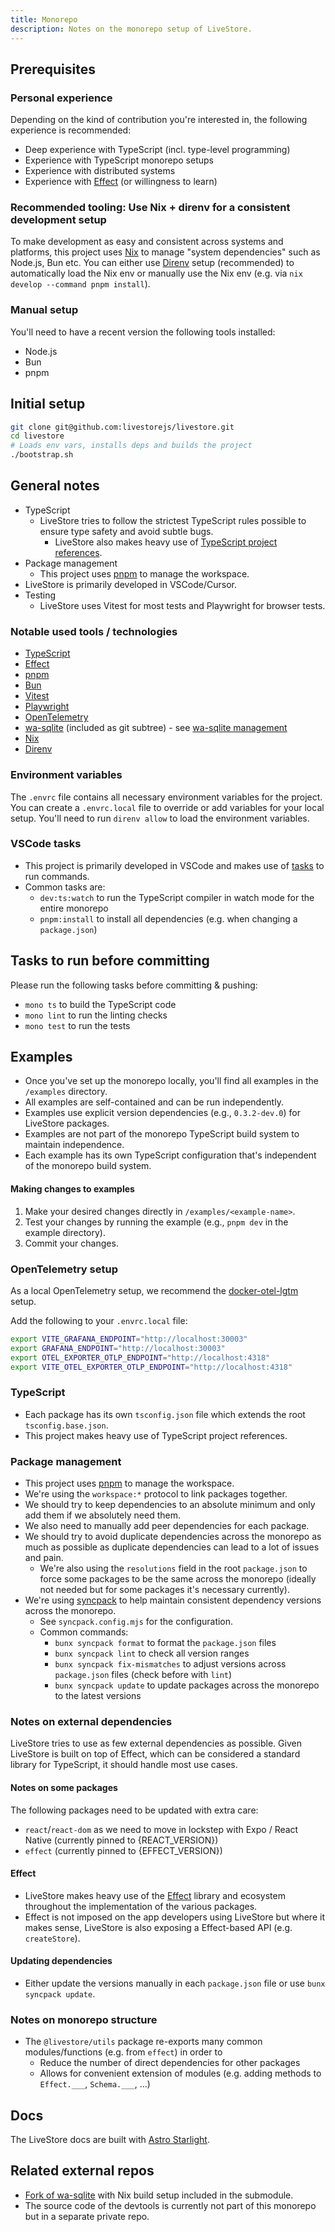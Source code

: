```yaml
---
title: Monorepo
description: Notes on the monorepo setup of LiveStore.
---
```



## Prerequisites

### Personal experience

Depending on the kind of contribution you're interested in, the following
experience is recommended:

- Deep experience with TypeScript (incl. type-level programming)
- Experience with TypeScript monorepo setups
- Experience with distributed systems
- Experience with [Effect](https://effect.website) (or willingness to learn)

### Recommended tooling: Use Nix + direnv for a consistent development setup

To make development as easy and consistent across systems and platforms, this
project uses [Nix](https://zero-to-nix.com/) to manage "system dependencies"
such as Node.js, Bun etc. You can either use [Direnv](https://direnv.net) setup
(recommended) to automatically load the Nix env or manually use the Nix env
(e.g. via `nix develop --command pnpm install`).

### Manual setup

You'll need to have a recent version the following tools installed:

- Node.js
- Bun
- pnpm

## Initial setup

```bash
git clone git@github.com:livestorejs/livestore.git
cd livestore
# Loads env vars, installs deps and builds the project
./bootstrap.sh
```

## General notes

- TypeScript
  - LiveStore tries to follow the strictest TypeScript rules possible to ensure
    type safety and avoid subtle bugs.
    - LiveStore also makes heavy use of
      [TypeScript project references](https://www.typescriptlang.org/docs/handbook/project-references.html).
- Package management
  - This project uses [pnpm](https://pnpm.io/) to manage the workspace.
- LiveStore is primarily developed in VSCode/Cursor.
- Testing
  - LiveStore uses Vitest for most tests and Playwright for browser tests.

### Notable used tools / technologies

- [TypeScript](https://www.typescriptlang.org/)
- [Effect](https://effect.website)
- [pnpm](https://pnpm.io/)
- [Bun](https://bun.sh/)
- [Vitest](https://vitest.dev/)
- [Playwright](https://playwright.dev/)
- [OpenTelemetry](https://opentelemetry.io/)
- [wa-sqlite](https://github.com/rhashimoto/wa-sqlite) (included as git subtree) - see [wa-sqlite management](../../../../contributor-docs/wa-sqlite-management.md)
- [Nix](https://zero-to-nix.com/)
- [Direnv](https://direnv.net/)

### Environment variables

The `.envrc` file contains all necessary environment variables for the project.
You can create a `.envrc.local` file to override or add variables for your local
setup. You'll need to run `direnv allow` to load the environment variables.

### VSCode tasks

- This project is primarily developed in VSCode and makes use of
  [tasks](https://code.visualstudio.com/docs/editor/tasks) to run commands.
- Common tasks are:
  - `dev:ts:watch` to run the TypeScript compiler in watch mode for the entire
    monorepo
  - `pnpm:install` to install all dependencies (e.g. when changing a
    `package.json`)

## Tasks to run before committing

Please run the following tasks before committing & pushing:

- `mono ts` to build the TypeScript code
- `mono lint` to run the linting checks
- `mono test` to run the tests

## Examples

- Once you've set up the monorepo locally, you'll find all examples in the
  `/examples` directory.
- All examples are self-contained and can be run independently.
- Examples use explicit version dependencies (e.g., `0.3.2-dev.0`) for LiveStore packages.
- Examples are not part of the monorepo TypeScript build system to maintain independence.
- Each example has its own TypeScript configuration that's independent of the
  monorepo build system.

#### Making changes to examples

1. Make your desired changes directly in `/examples/<example-name>`.
2. Test your changes by running the example (e.g., `pnpm dev` in the example
   directory).
3. Commit your changes.

### OpenTelemetry setup

As a local OpenTelemetry setup, we recommend the
[docker-otel-lgtm](https://github.com/grafana/docker-otel-lgtm) setup.

Add the following to your `.envrc.local` file:

```bash
export VITE_GRAFANA_ENDPOINT="http://localhost:30003"
export GRAFANA_ENDPOINT="http://localhost:30003"
export OTEL_EXPORTER_OTLP_ENDPOINT="http://localhost:4318"
export VITE_OTEL_EXPORTER_OTLP_ENDPOINT="http://localhost:4318"
```

### TypeScript

- Each package has its own `tsconfig.json` file which extends the root
  `tsconfig.base.json`.
- This project makes heavy use of TypeScript project references.

### Package management

- This project uses [pnpm](https://pnpm.io/) to manage the workspace.
- We're using the `workspace:*` protocol to link packages together.
- We should try to keep dependencies to an absolute minimum and only add them if
  we absolutely need them.
- We also need to manually add peer dependencies for each package.
- We should try to avoid duplicate dependencies across the monorepo as much as
  possible as duplicate dependencies can lead to a lot of issues and pain.
  - We're also using the `resolutions` field in the root `package.json` to force
    some packages to be the same across the monorepo (ideally not needed but for
    some packages it's necessary currently).
- We're using [syncpack](https://github.com/JamieMason/syncpack) to help
  maintain consistent dependency versions across the monorepo.
  - See `syncpack.config.mjs` for the configuration.
  - Common commands:
    - `bunx syncpack format` to format the `package.json` files
    - `bunx syncpack lint` to check all version ranges
    - `bunx syncpack fix-mismatches` to adjust versions across `package.json`
      files (check before with `lint`)
    - `bunx syncpack update` to update packages across the monorepo to the
      latest versions

### Notes on external dependencies

LiveStore tries to use as few external dependencies as possible. Given LiveStore
is built on top of Effect, which can be considered a standard library for
TypeScript, it should handle most use cases.

#### Notes on some packages

The following packages need to be updated with extra care:

- `react`/`react-dom` as we need to move in lockstep with Expo / React Native
  (currently pinned to {REACT_VERSION})
- `effect` (currently pinned to {EFFECT_VERSION})

#### Effect

- LiveStore makes heavy use of the [Effect](https://effect.website) library and
  ecosystem throughout the implementation of the various packages.
- Effect is not imposed on the app developers using LiveStore but where it makes
  sense, LiveStore is also exposing a Effect-based API (e.g. `createStore`).

#### Updating dependencies

- Either update the versions manually in each `package.json` file or use
  `bunx syncpack update`.

### Notes on monorepo structure

- The `@livestore/utils` package re-exports many common modules/functions (e.g.
  from `effect`) in order to
  - Reduce the number of direct dependencies for other packages
  - Allows for convenient extension of modules (e.g. adding methods to
    `Effect.___`, `Schema.___`, ...)

## Docs

The LiveStore docs are built with
[Astro Starlight](https://starlight.astro.build/).

## Related external repos

- [Fork of wa-sqlite](https://github.com/livestorejs/wa-sqlite) with Nix build setup included in the submodule.
- The source code of the devtools is currently not part of this monorepo but in
  a separate private repo.
